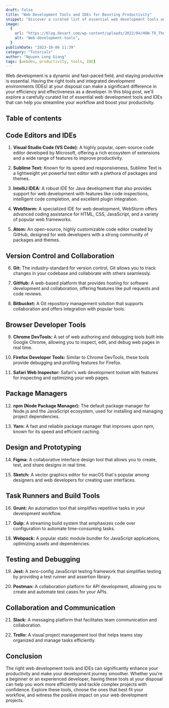 ```yaml
---
draft: false
title: "Web Development Tools and IDEs for Boosting Productivity"
snippet: "Discover a curated list of essential web development tools and integrated development environments (IDEs) that can supercharge your productivity. Streamline your workflow and become a more efficient developer."
image:
  {
    url: "https://blog.devart.com/wp-content/uploads/2022/04/HOW-TO_The_Difference_Between_an_IDE_Code_Editor.jpg",
    alt: "Web-development-tools",
  }
publishDate: "2023-10-06 11:39"
category: "Tutorials"
author: "Nguyen Long Giang"
tags: [webdev, productivity, tools, IDE]
---
```


Web development is a dynamic and fast-paced field, and staying productive is essential. Having the right tools and integrated development environments (IDEs) at your disposal can make a significant difference in your efficiency and effectiveness as a developer. In this blog post, we'll explore a carefully curated list of essential web development tools and IDEs that can help you streamline your workflow and boost your productivity.

## Table of contents

## Code Editors and IDEs

1. **Visual Studio Code (VS Code):** A highly popular, open-source code editor developed by Microsoft, offering a rich ecosystem of extensions and a wide range of features to improve productivity.

2. **Sublime Text:** Known for its speed and responsiveness, Sublime Text is a lightweight yet powerful text editor with a plethora of packages and themes.

3. **IntelliJ IDEA:** A robust IDE for Java development that also provides support for web development with features like code inspections, intelligent code completion, and excellent plugin integration.

4. **WebStorm:** A specialized IDE for web development, WebStorm offers advanced coding assistance for HTML, CSS, JavaScript, and a variety of popular web frameworks.

5. **Atom:** An open-source, highly customizable code editor created by GitHub, designed for web developers with a strong community of packages and themes.

## Version Control and Collaboration

6. **Git:** The industry-standard for version control, Git allows you to track changes in your codebase and collaborate with others seamlessly.

7. **GitHub:** A web-based platform that provides hosting for software development and collaboration, offering features like pull requests and code reviews.

8. **Bitbucket:** A Git repository management solution that supports collaboration and offers integration with popular tools.

## Browser Developer Tools

9. **Chrome DevTools:** A set of web authoring and debugging tools built into Google Chrome, allowing you to inspect, edit, and debug web pages in real time.

10. **Firefox Developer Tools:** Similar to Chrome DevTools, these tools provide debugging and profiling features for Firefox.

11. **Safari Web Inspector:** Safari's web development toolset with features for inspecting and optimizing your web pages.

## Package Managers

12. **npm (Node Package Manager):** The default package manager for Node.js and the JavaScript ecosystem, used for installing and managing project dependencies.

13. **Yarn:** A fast and reliable package manager that improves upon npm, known for its speed and efficient caching.

## Design and Prototyping

14. **Figma:** A collaborative interface design tool that allows you to create, test, and share designs in real time.

15. **Sketch:** A vector graphics editor for macOS that's popular among designers and web developers for creating user interfaces.

## Task Runners and Build Tools

16. **Grunt:** An automation tool that simplifies repetitive tasks in your development workflow.

17. **Gulp:** A streaming build system that emphasizes code over configuration to automate time-consuming tasks.

18. **Webpack:** A popular static module bundler for JavaScript applications, optimizing assets and dependencies.

## Testing and Debugging

19. **Jest:** A zero-config JavaScript testing framework that simplifies testing by providing a test runner and assertion library.

20. **Postman:** A collaboration platform for API development, allowing you to create and automate test cases for your APIs.

## Collaboration and Communication

21. **Slack:** A messaging platform that facilitates team communication and collaboration.

22. **Trello:** A visual project management tool that helps teams stay organized and manage tasks efficiently.

## Conclusion

The right web development tools and IDEs can significantly enhance your productivity and make your development journey smoother. Whether you're a beginner or an experienced developer, having these tools at your disposal can help you work more efficiently and tackle complex projects with confidence. Explore these tools, choose the ones that best fit your workflow, and witness the positive impact on your web development projects.
